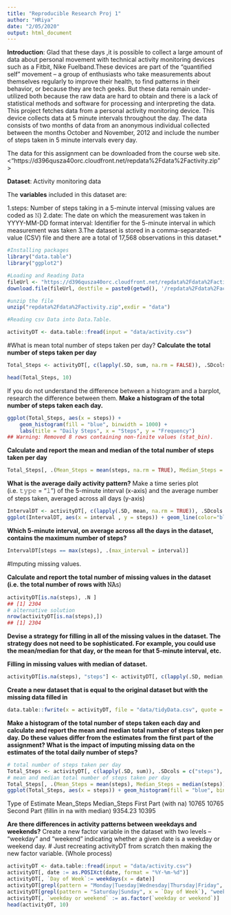 ---
title: "Reproducible Research Proj 1"
author: "HRiya"
date: "2/05/2020"
output: html_document
---

**Introduction**:
        Glad that these days ,it is possible to collect a large amount of data about personal movement with technical activity monitoring devices such as a Fitbit, Nike Fuelband.These devices are part of the “quantified self” movement – a group of enthusiasts who take measurements about themselves regularly to improve their health, to find patterns in their behavior, or because they are tech geeks. But these data remain under-utilized both because the raw data are hard to obtain and there is a lack of statistical methods and software for processing and interpreting the data.
        This project fetches data from a personal activity monitoring device. This device collects data at 5 minute intervals throughout the day. The data consists of two months of data from an anonymous individual collected between the months October and November, 2012 and include the number of steps taken in 5 minute intervals every day.

The data for this assignment can be downloaded from the course web site.<"https://d396qusza40orc.cloudfront.net/repdata%2Fdata%2Factivity.zip">


**Dataset**: Activity monitoring data

The **variables** included in this dataset are:

  1.steps: Number of steps taking in a 5-minute interval (missing values are coded as 𝙽)
  2.date: The date on which the measurement was taken in YYYY-MM-DD format
interval: Identifier for the 5-minute interval in which measurement was taken
  3.The dataset is stored in a comma-separated-value (CSV) file and there are a total of 17,568 observations in this dataset.*
```{r}
#Installing packages
library("data.table")
library("ggplot2")

#Loading and Reading Data
fileUrl <- "https://d396qusza40orc.cloudfront.net/repdata%2Fdata%2Factivity.zip"
download.file(fileUrl, destfile = paste0(getwd(), '/repdata%2Fdata%2Factivity.zip'), method = "curl")

#unzip the file
unzip("repdata%2Fdata%2Factivity.zip",exdir = "data")

#Reading csv Data into Data.Table.

activityDT <- data.table::fread(input = "data/activity.csv")
```
#What is mean total number of steps taken per day?
**Calculate the total number of steps taken per day**

```{r}
Total_Steps <- activityDT[, c(lapply(.SD, sum, na.rm = FALSE)), .SDcols = c("steps"), by = .(date)] 

head(Total_Steps, 10)
```
If you do not understand the difference between a histogram and a barplot, research the difference between them. **Make a histogram of the total number of steps taken each day.**
```{r}
ggplot(Total_Steps, aes(x = steps)) +
    geom_histogram(fill = "blue", binwidth = 1000) +
    labs(title = "Daily Steps", x = "Steps", y = "Frequency")
## Warning: Removed 8 rows containing non-finite values (stat_bin).
```

**Calculate and report the mean and median of the total number of steps taken per day**
```{r}
Total_Steps[, .(Mean_Steps = mean(steps, na.rm = TRUE), Median_Steps = median(steps, na.rm = TRUE))]
```
**What is the average daily activity pattern?**
Make a time series plot (i.e. 𝚝𝚢𝚙𝚎 = "𝚕") of the 5-minute interval (x-axis) and the average number of steps taken, averaged across all days (y-axis)
```{r}
IntervalDT <- activityDT[, c(lapply(.SD, mean, na.rm = TRUE)), .SDcols = c("steps"), by = .(interval)] 
ggplot(IntervalDT, aes(x = interval , y = steps)) + geom_line(color="blue", size=1) + labs(title = "Avg. Daily Steps", x = "Interval", y = "Avg. Steps per day")
```
**Which 5-minute interval, on average across all the days in the dataset, contains the maximum number of steps?**
```{r}
IntervalDT[steps == max(steps), .(max_interval = interval)]
```

#Imputing missing values.

**Calculate and report the total number of missing values in the dataset (i.e. the total number of rows with 𝙽𝙰**s)
```{r}
activityDT[is.na(steps), .N ]
## [1] 2304
# alternative solution
nrow(activityDT[is.na(steps),])
## [1] 2304
```
**Devise a strategy for filling in all of the missing values in the dataset. The strategy does not need to be sophisticated. For example, you could use the mean/median for that day, or the mean for that 5-minute interval, etc.**

**Filling in missing values with median of dataset.** 
```{r}
activityDT[is.na(steps), "steps"] <- activityDT[, c(lapply(.SD, median, na.rm = TRUE)), .SDcols = c("steps")]
```

**Create a new dataset that is equal to the original dataset but with the missing data filled in**
```{r}
data.table::fwrite(x = activityDT, file = "data/tidyData.csv", quote = FALSE)
```
**Make a histogram of the total number of steps taken each day and calculate and report the mean and median total number of steps taken per day. Do these values differ from the estimates from the first part of the assignment? What is the impact of imputing missing data on the estimates of the total daily number of steps?**

```{r}
# total number of steps taken per day
Total_Steps <- activityDT[, c(lapply(.SD, sum)), .SDcols = c("steps"), by = .(date)] 
# mean and median total number of steps taken per day
Total_Steps[, .(Mean_Steps = mean(steps), Median_Steps = median(steps))]
ggplot(Total_Steps, aes(x = steps)) + geom_histogram(fill = "blue", binwidth = 1000) + labs(title = "Daily Steps", x = "Steps", y = "Frequency")
```
Type of Estimate	Mean_Steps	Median_Steps
First Part (with na)	10765	10765
Second Part (fillin in na with median)	9354.23	10395

**Are there differences in activity patterns between weekdays and weekends?**
Create a new factor variable in the dataset with two levels – “weekday” and “weekend” indicating whether a given date is a weekday or weekend day.
# Just recreating activityDT from scratch then making the new factor variable. (Whole process) 

```{r}
activityDT <- data.table::fread(input = "data/activity.csv")
activityDT[, date := as.POSIXct(date, format = "%Y-%m-%d")]
activityDT[, `Day of Week`:= weekdays(x = date)]
activityDT[grepl(pattern = "Monday|Tuesday|Wednesday|Thursday|Friday", x = `Day of Week`), "weekday or weekend"] <- "weekday"
activityDT[grepl(pattern = "Saturday|Sunday", x = `Day of Week`), "weekday or weekend"] <- "weekend"
activityDT[, `weekday or weekend` := as.factor(`weekday or weekend`)]
head(activityDT, 10)
```
